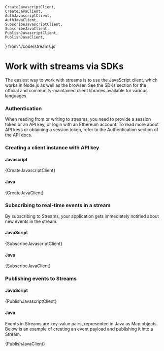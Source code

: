 

    CreateJavascriptClient,
    CreateJavaClient,
    AuthJavascriptClient,
    AuthJavaClient,
    SubscribeJavascriptClient,
    SubscribeJavaClient,
    PublishJavascriptClient,
    PublishJavaClient,
} from './code/streams.js'

# Work with streams via SDKs

The easiest way to work with streams is to use the JavaScript client, which works in Node.js as well as the browser. See the <Link to={docsLinks.sdks}>SDKs section</Link> for the official and community-maintained client libraries available for various languages.

### Authentication

When reading from or writing to streams, you need to provide a session token or an API key, or login with an Ethereum account. To read more about API keys or obtaining a session token, refer to the <Link to={docsLinks.authentication}>Authentication section of the API docs</Link>.

### Creating a client instance with API key

#### Javascript
<CodeSnippet language='javascript'>{CreateJavascriptClient}</CodeSnippet>

#### Java
<CodeSnippet language='java'>{CreateJavaClient}</CodeSnippet>

### Subscribing to real-time events in a stream

By subscribing to Streams, your application gets immediately notified about new events in the stream.

#### JavaScript
<CodeSnippet language='javascript'>{SubscribeJavascriptClient}</CodeSnippet>

#### Java
<CodeSnippet language='java'>{SubscribeJavaClient}</CodeSnippet>

### Publishing events to Streams

#### JavaScript
<CodeSnippet language='javascript'>{PublishJavascriptClient}</CodeSnippet>

#### Java
Events in Streams are key-value pairs, represented in Java as Map objects. Below is an example of creating an event payload and publishing it into a Stream.

<CodeSnippet language='java'>{PublishJavaClient}</CodeSnippet>
